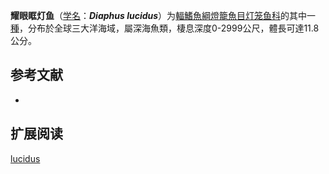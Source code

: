 {{Speciesbox
| name = 耀眼眶灯鱼
| status = NE
| status_system = IUCN3.1
| image = 
| genus = Diaphus
| species = lucidus
| authority = Goode & Bean, 1896
| synonyms = *''Aethoprora lucida''<br /><small>Goode & Bean, 1896</small>
*''Diaphus altifrons''<br /><small>Kulikova, 1961</small>
*''Diaphus lucida''<br /><small>Goode & Bean, 1896</small>
*''Diaphus monodi''<br /><small>Fowler, 1934</small>
*''Diaphus reidi''<br /><small>Fowler, 1934</small>
}}

'''耀眼眶灯鱼'''（[[学名|学名]]：'''''Diaphus lucidus'''''）为[[輻鰭魚綱|輻鰭魚綱]][[燈籠魚目|燈籠魚目]][[灯笼鱼科|灯笼鱼科]]的其中一[[種|種]]，分布於全球三大洋海域，屬深海魚類，棲息深度0-2999公尺，體長可達11.8公分。

== 参考文献 ==
{{refbegin}}
*{{FishBase_species|genus=Diaphus|species=lucidus|year=2012|month=1}}
{{refend}}

==扩展阅读==
{{refbegin}}
{{Wikispecies-inline|Diaphus lucidus|耀眼眶灯鱼}}
{{refend}}
{{Taxonbar|from=Q1107352}}

[[Category:眶灯鱼属|lucidus]]


{{灯笼鱼目小作品}}